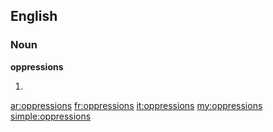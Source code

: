 ==English==

===Noun===
'''oppressions'''

# {{plural of|[[oppression]]}}

[[ar:oppressions]]
[[fr:oppressions]]
[[it:oppressions]]
[[my:oppressions]]
[[simple:oppressions]]